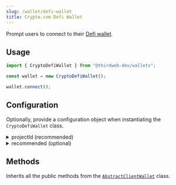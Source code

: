 ```yaml
---
slug: /wallet/defi-wallet
title: Crypto.com Defi Wallet
---
```



Prompt users to connect to their [Defi wallet](https://crypto.com/defi-wallet).

## Usage

```javascript
import { CryptoDefiWallet } from "@thirdweb-dev/wallets";

const wallet = new CryptoDefiWallet();

wallet.connect();
```

## Configuration

Optionally, provide a configuration object when instantiating the `CryptoDefiWallet` class.

<details>
  <summary>projectId (recommended) </summary>
  <div>

This is only relevant if you want to use [WalletConnect](https://walletconnect.com/) for connecting to Defi wallet mobile app when MetaMask is not injected.

This `projectId` can be obtained at [cloud.walletconnect.com](https://cloud.walletconnect.com/). It is highly recommended to use your own project id and only use the default one for testing purposes.

```javascript
import { CryptoDefiWallet } from "@thirdweb-dev/wallets";

const wallet = new CryptoDefiWallet(
  // highlight-start
  {
    projectId: "YOUR_WALLET_CONNECT_PROJECT_ID",
  },
  // highlight-end
);
```

</div>
</details>

<details>
  <summary>recommended (optional) </summary>
  <div>

Show this wallet as "recommended" in the [ConnectWallet Modal](/react/react.connectwallet).

```ts
CryptoDefiWallet({
  // highlight-start
  recommended: true,
  // highlight-end
});
```

</div>
</details>

## Methods

Inherits all the public methods from the [`AbstractClientWallet`](interfaces/abstract-client-wallet) class.

